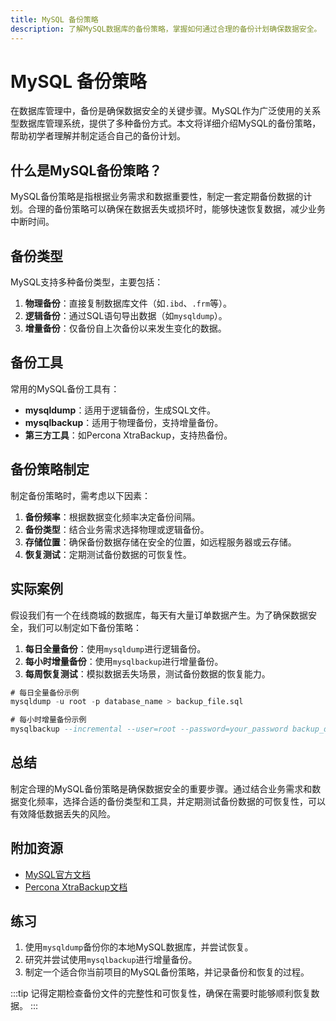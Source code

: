 ```yaml
---
title: MySQL 备份策略
description: 了解MySQL数据库的备份策略，掌握如何通过合理的备份计划确保数据安全。
---
```


# MySQL 备份策略

在数据库管理中，备份是确保数据安全的关键步骤。MySQL作为广泛使用的关系型数据库管理系统，提供了多种备份方式。本文将详细介绍MySQL的备份策略，帮助初学者理解并制定适合自己的备份计划。

## 什么是MySQL备份策略？

MySQL备份策略是指根据业务需求和数据重要性，制定一套定期备份数据的计划。合理的备份策略可以确保在数据丢失或损坏时，能够快速恢复数据，减少业务中断时间。

## 备份类型

MySQL支持多种备份类型，主要包括：

1. **物理备份**：直接复制数据库文件（如`.ibd`、`.frm`等）。
2. **逻辑备份**：通过SQL语句导出数据（如`mysqldump`）。
3. **增量备份**：仅备份自上次备份以来发生变化的数据。

## 备份工具

常用的MySQL备份工具有：

- **mysqldump**：适用于逻辑备份，生成SQL文件。
- **mysqlbackup**：适用于物理备份，支持增量备份。
- **第三方工具**：如Percona XtraBackup，支持热备份。

## 备份策略制定

制定备份策略时，需考虑以下因素：

1. **备份频率**：根据数据变化频率决定备份间隔。
2. **备份类型**：结合业务需求选择物理或逻辑备份。
3. **存储位置**：确保备份数据存储在安全的位置，如远程服务器或云存储。
4. **恢复测试**：定期测试备份数据的可恢复性。

## 实际案例

假设我们有一个在线商城的数据库，每天有大量订单数据产生。为了确保数据安全，我们可以制定如下备份策略：

1. **每日全量备份**：使用`mysqldump`进行逻辑备份。
2. **每小时增量备份**：使用`mysqlbackup`进行增量备份。
3. **每周恢复测试**：模拟数据丢失场景，测试备份数据的恢复能力。

```sql
# 每日全量备份示例
mysqldump -u root -p database_name > backup_file.sql

# 每小时增量备份示例
mysqlbackup --incremental --user=root --password=your_password backup_dir
```

## 总结

制定合理的MySQL备份策略是确保数据安全的重要步骤。通过结合业务需求和数据变化频率，选择合适的备份类型和工具，并定期测试备份数据的可恢复性，可以有效降低数据丢失的风险。

## 附加资源

- [MySQL官方文档](https://dev.mysql.com/doc/)
- [Percona XtraBackup文档](https://www.percona.com/doc/percona-xtrabackup/)

## 练习

1. 使用`mysqldump`备份你的本地MySQL数据库，并尝试恢复。
2. 研究并尝试使用`mysqlbackup`进行增量备份。
3. 制定一个适合你当前项目的MySQL备份策略，并记录备份和恢复的过程。

:::tip
记得定期检查备份文件的完整性和可恢复性，确保在需要时能够顺利恢复数据。
:::